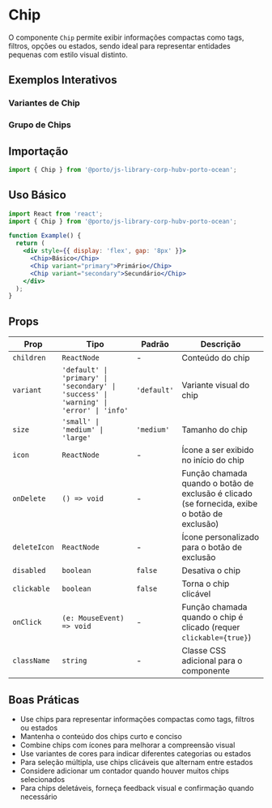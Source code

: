 
<Meta title="Components/Chip" of={ChipStories} />

# Chip

O componente `Chip` permite exibir informações compactas como tags, filtros, opções ou estados, sendo ideal para representar entidades pequenas com estilo visual distinto.

## Exemplos Interativos

### Variantes de Chip
<Canvas>
  <Story of={ChipStories.DefaultChip} />
  <Story of={ChipStories.SelectedChip} />
</Canvas>

### Grupo de Chips
<Canvas>
  <Story of={ChipStories.ChipGroup} />
</Canvas>

## Importação

```jsx
import { Chip } from '@porto/js-library-corp-hubv-porto-ocean';
```

## Uso Básico

```jsx
import React from 'react';
import { Chip } from '@porto/js-library-corp-hubv-porto-ocean';

function Example() {
  return (
    <div style={{ display: 'flex', gap: '8px' }}>
      <Chip>Básico</Chip>
      <Chip variant="primary">Primário</Chip>
      <Chip variant="secondary">Secundário</Chip>
    </div>
  );
}
```

## Props

| Prop | Tipo | Padrão | Descrição |
|------|------|--------|-----------|
| `children` | `ReactNode` | - | Conteúdo do chip |
| `variant` | `'default' \| 'primary' \| 'secondary' \| 'success' \| 'warning' \| 'error' \| 'info'` | `'default'` | Variante visual do chip |
| `size` | `'small' \| 'medium' \| 'large'` | `'medium'` | Tamanho do chip |
| `icon` | `ReactNode` | - | Ícone a ser exibido no início do chip |
| `onDelete` | `() => void` | - | Função chamada quando o botão de exclusão é clicado (se fornecida, exibe o botão de exclusão) |
| `deleteIcon` | `ReactNode` | - | Ícone personalizado para o botão de exclusão |
| `disabled` | `boolean` | `false` | Desativa o chip |
| `clickable` | `boolean` | `false` | Torna o chip clicável |
| `onClick` | `(e: MouseEvent) => void` | - | Função chamada quando o chip é clicado (requer `clickable={true}`) |
| `className` | `string` | - | Classe CSS adicional para o componente |



## Boas Práticas

- Use chips para representar informações compactas como tags, filtros ou estados
- Mantenha o conteúdo dos chips curto e conciso
- Combine chips com ícones para melhorar a compreensão visual
- Use variantes de cores para indicar diferentes categorias ou estados
- Para seleção múltipla, use chips clicáveis que alternam entre estados
- Considere adicionar um contador quando houver muitos chips selecionados
- Para chips deletáveis, forneça feedback visual e confirmação quando necessário
